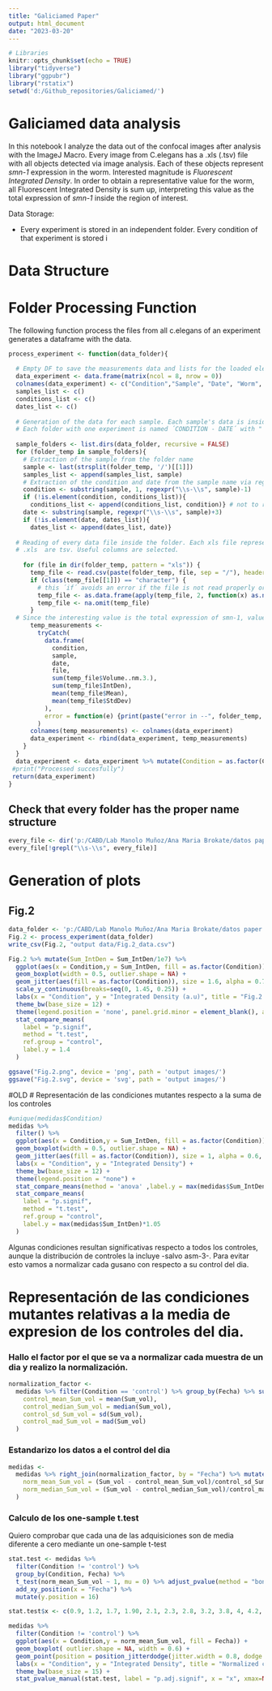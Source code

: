 ```yaml
---
title: "Galiciamed Paper"
output: html_document
date: "2023-03-20"
---
```

```r
# Libraries
knitr::opts_chunk$set(echo = TRUE)
library("tidyverse")
library("ggpubr")
library("rstatix")
setwd('d:/Github_repositories/Galiciamed/')
```



# Galiciamed data analysis

In this notebook I analyze the data out of the confocal images after analysis with the ImageJ Macro. Every image from C.elegans has a .xls (.tsv) file with all objects detected via image analysis. Each of these objects represent *smn-1* expression in the worm. Interested magnitude is *Fluorescent Integrated Density*. In order to obtain a representative value for the worm, all Fluorescent Integrated Density is sum up, interpreting this value as the total expression of *smn-1* inside the region of interest.

Data Storage:

- Every experiment is stored in an independent folder. Every condition of that experiment is stored i


# Data Structure


# Folder Processing Function  

The following function process the files from all c.elegans of an experiment generates a dataframe with the data.

```r

process_experiment <- function(data_folder){
  
  # Empty DF to save the measurements data and lists for the loaded elements
  data_experiment <- data.frame(matrix(ncol = 8, nrow = 0))
  colnames(data_experiment) <- c("Condition","Sample", "Date", "Worm", "Sum_vol","Sum_IntDen", "Media_Mean", "Media_StdDev")
  samples_list <- c()
  conditions_list <- c()
  dates_list <- c()
  
  # Generation of the data for each sample. Each sample's data is inside a folder, then each folder inside the data folder is processed
  # Each folder with one experiment is named ´CONDITION - DATE´ with " - " as separator
  
  sample_folders <- list.dirs(data_folder, recursive = FALSE)
  for (folder_temp in sample_folders){
    # Extraction of the sample from the folder name
    sample <- last(strsplit(folder_temp, '/')[[1]])
    samples_list <- append(samples_list, sample)
    # Extraction of the condition and date from the sample name via regex
    condition <- substring(sample, 1, regexpr("\\s-\\s", sample)-1)
    if (!is.element(condition, conditions_list)){
      conditions_list <- append(conditions_list, condition)} # not to repeat the condition in the list
    date <- substring(sample, regexpr("\\s-\\s", sample)+3)
    if (!is.element(date, dates_list)){
      dates_list <- append(dates_list, date)}
    
  # Reading of every data file inside the folder. Each xls file represents the measurements in one c.elegans sample image
  # .xls  are tsv. Useful columns are selected.
    
    for (file in dir(folder_temp, pattern = "xls")) {
      temp_file <- read.csv(paste(folder_temp, file, sep = "/"), header = TRUE, sep = "\t", dec = ".", fill = TRUE)[,c(1,2,3,6,7,8)]
      if (class(temp_file[[1]]) == "character") {
        # this ´if´ avoids an error if the file is not read properly or was modified in excel, since the firs column should be a numeric index
        temp_file <- as.data.frame(apply(temp_file, 2, function(x) as.numeric(x)))
        temp_file <- na.omit(temp_file)
      }
  # Since the interesting value is the total expression of smn-1, values of each file are aggregated with the sum of the integrated density. This way, each c.elegant becomes an observation into our dataset
      temp_measurements <-
        tryCatch(
          data.frame(
            condition,
            sample,
            date,
            file,
            sum(temp_file$Volume..nm.3.),
            sum(temp_file$IntDen),
            mean(temp_file$Mean),
            mean(temp_file$StdDev)
          ),
          error = function(e) {print(paste("error in --", folder_temp, "--", file))}
        )
      colnames(temp_measurements) <- colnames(data_experiment)
      data_experiment <- rbind(data_experiment, temp_measurements)
    }
  }
  data_experiment <- data_experiment %>% mutate(Condition = as.factor(Condition), Date = as.factor(Date)) %>% mutate(Condition = relevel(Condition, ref = 'control')) # Having the date & condition as factor
 #print("Processed succesfully")
 return(data_experiment)
}

```

## Check that every folder has the proper name structure
```r
every_file <- dir('p:/CABD/Lab Manolo Muñoz/Ana Maria Brokate/datos paper Galiciamed/', recursive = TRUE, include.dirs = FALSE)
every_file[!grepl("\\s-\\s", every_file)]
```


# Generation of plots

## Fig.2

```r
data_folder <- 'p:/CABD/Lab Manolo Muñoz/Ana Maria Brokate/datos paper Galiciamed/figura-2-smn-principal/'
Fig.2 <- process_experiment(data_folder)
write_csv(Fig.2, "output data/Fig.2_data.csv")
```


```r

Fig.2 %>% mutate(Sum_IntDen = Sum_IntDen/1e7) %>% 
  ggplot(aes(x = Condition,y = Sum_IntDen, fill = as.factor(Condition))) + 
  geom_boxplot(width = 0.5, outlier.shape = NA) +
  geom_jitter(aes(fill = as.factor(Condition)), size = 1.6, alpha = 0.7, width = 0.15) +
  scale_y_continuous(breaks=seq(0, 1.45, 0.25)) +
  labs(x = "Condition", y = "Integrated Density (a.u)", title = "Fig.2 - Total Integrated density per C.elegans") +
  theme_bw(base_size = 12) +
  theme(legend.position = 'none', panel.grid.minor = element_blank(), axis.text.x = element_text(size = 11, face = "italic")) +
  stat_compare_means(
    label = "p.signif",
    method = "t.test",
    ref.group = "control",
    label.y = 1.4
  )

ggsave("Fig.2.png", device = 'png', path = 'output images/')
ggsave("Fig.2.svg", device = 'svg', path = 'output images/')
```
#OLD
# Representación de las condiciones mutantes respecto a la suma de los controles

```r
#unique(medidas$Condition)
medidas %>%
  filter() %>%
  ggplot(aes(x = Condition,y = Sum_IntDen, fill = as.factor(Condition))) +
  geom_boxplot(width = 0.5, outlier.shape = NA) +
  geom_jitter(aes(fill = as.factor(Condition)), size = 1, alpha = 0.6, width = 0.2) +
  labs(x = "Condition", y = "Integrated Density") +
  theme_bw(base_size = 12) +
  theme(legend.position = "none") +
  stat_compare_means(method = 'anova' ,label.y = max(medidas$Sum_IntDen)*1.15) +
  stat_compare_means(
    label = "p.signif",
    method = "t.test",
    ref.group = "control",
    label.y = max(medidas$Sum_IntDen)*1.05
  )

```
Algunas condiciones resultan significativas respecto a todos los controles, aunque la distribución de controles la incluye -salvo asm-3-. Para evitar esto vamos a normalizar cada gusano con respecto a su control del dia.

# Representación de las condiciones mutantes relativas a la media de expresion de los controles del dia.

### Hallo el factor por el que se va a normalizar cada muestra de un dia y realizo la normalización.
```r

normalization_factor <-
  medidas %>% filter(Condition == 'control') %>% group_by(Fecha) %>% summarise(
    control_mean_Sum_vol = mean(Sum_vol),
    control_median_Sum_vol = median(Sum_vol),
    control_sd_Sum_vol = sd(Sum_vol),
    control_mad_Sum_vol = mad(Sum_vol)
  )
```
### Estandarizo los datos a el control del dia
```r
medidas <-
  medidas %>% right_join(normalization_factor, by = "Fecha") %>% mutate(
    norm_mean_Sum_vol = (Sum_vol - control_mean_Sum_vol)/control_sd_Sum_vol,
    norm_median_Sum_vol = (Sum_vol - control_median_Sum_vol)/control_mad_Sum_vol
  )
```
### Calculo de los one-sample t.test
Quiero comprobar que cada una de las adquisiciones son de media diferente a cero mediante un one-sample t-test
```r

stat.test <- medidas %>%
  filter(Condition != 'control') %>%
  group_by(Condition, Fecha) %>%
  t_test(norm_mean_Sum_vol ~ 1, mu = 0) %>% adjust_pvalue(method = "bonferroni") %>% add_significance("p.adj") %>%
  add_xy_position(x = "Fecha") %>%
  mutate(y.position = 16) 

```

```r
stat.test$x <- c(0.9, 1.2, 1.7, 1.90, 2.1, 2.3, 2.8, 3.2, 3.8, 4, 4.2, 4.8, 5.2, 5.8, 6, 6.2, 6.8, 7, 7.2, 7.7, 7.9, 8.1, 8.3, 8.8, 9, 9.2, 9.8, 10, 10.2, 10.8, 11.2)

medidas %>%
  filter(Condition != 'control') %>%
  ggplot(aes(x = Condition,y = norm_mean_Sum_vol, fill = Fecha)) +
  geom_boxplot( outlier.shape = NA, width = 0.6) +
  geom_point(position = position_jitterdodge(jitter.width = 0.8, dodge.width = 0.6), size =1, alpha=0.6) +
  labs(x = "Condition", y = "Integrated Density", title = "Normalized change in expression with respect own control") +
  theme_bw(base_size = 15) +
  stat_pvalue_manual(stat.test, label = "p.adj.signif", x = "x", xmax=NULL)

```





